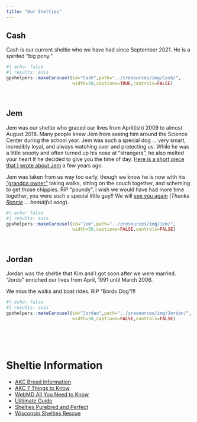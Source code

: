 ```yaml
---
title: "Our Shelties"
---
```


## Cash
Cash is our current sheltie who we have had since September 2021. He is a spirited "big pony."

```r
#| echo: false
#| results: asis
gpxhelpers::makeCarousel(id="Cash",path="../zresources/img/Cash/",
                         width=50,captions=TRUE,controls=FALSE)
```

&nbsp;

## Jem
Jem was our sheltie who graced our lives from April(ish) 2009 to almost August 2018. Many people knew Jem from seeing him around the Science Center during the school year. Jem was such a special dog ... very smart, incredibly loyal, and always watching over and protecting us. While he was a little snooty and often turned up his nose at "strangers", he also melted your heart if he decided to give you the time of day. [Here is a short piece that I wrote about Jem](http://sheltiespandp.weebly.com/jem.html) a few years ago.

Jem was taken from us way too early, though we know he is now with his ["grandpa owner"](http://www.apg-wi.com/ashland_daily_press/obituaries/lloyd-sellung/article_f4167abc-1e92-11e8-87a0-17b0ec3869f9.html) taking walks, sitting on the couch together, and scheming to get those chippies. RIP "poundy", I wish we would have had more time together, you were such a special little guy!! We will [see you again](https://www.youtube.com/watch?v=mj37_Rqsec4) (*Thanks [Ronnie](http://www.ronniebakerbrooks.com/) ... beautiful song*).

```r
#| echo: false
#| results: asis
gpxhelpers::makeCarousel(id="Jem",path="../zresources/img/Jem/",
                         width=50,captions=FALSE,controls=FALSE)
```

&nbsp;

## Jordan
Jordan was the sheltie that Kim and I got soon after we were married. "Jordo" enriched our lives from April, 1991 until March 2006.

We miss the walks and boat rides. RIP "Bordo Dog"!!!

```r
#| echo: false
#| results: asis
gpxhelpers::makeCarousel(id="Jordan",path="../zresources/img/Jordan/",
                         width=50,captions=FALSE,controls=FALSE)
```

&nbsp;

&nbsp;

# Sheltie Information

- [AKC Breed Information](https://www.akc.org/dog-breeds/shetland-sheepdog/)
- [AKC 7 Things to Know](https://www.akc.org/expert-advice/lifestyle/7-facts-shetland-sheepdogs/)
- [WebMD All You Need to Know](https://pets.webmd.com/dogs/what-to-know-shetland-sheepdogs)
- [Ulitimate Guide](https://therapypet.org/dog-breeds/shetland-sheepdogs/)
- [Shelties Purebred and Perfect](https://sheltiespandp.weebly.com/)
- [Wisconsin Shelties Rescue](http://www.wisheltierescue.com/)

